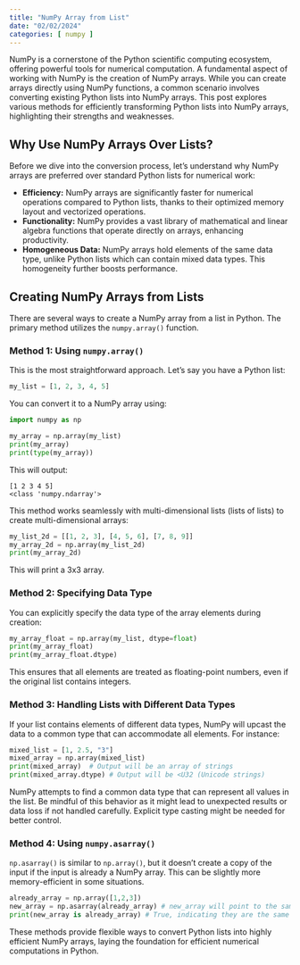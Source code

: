 ```yaml
---
title: "NumPy Array from List"
date: "02/02/2024"
categories: [ numpy ]
---
```



NumPy is a cornerstone of the Python scientific computing ecosystem, offering powerful tools for numerical computation.  A fundamental aspect of working with NumPy is the creation of NumPy arrays.  While you can create arrays directly using NumPy functions, a common scenario involves converting existing Python lists into NumPy arrays.  This post explores various methods for efficiently transforming Python lists into NumPy arrays, highlighting their strengths and weaknesses.


## Why Use NumPy Arrays Over Lists?

Before we dive into the conversion process, let's understand why NumPy arrays are preferred over standard Python lists for numerical work:

* **Efficiency:** NumPy arrays are significantly faster for numerical operations compared to Python lists, thanks to their optimized memory layout and vectorized operations.
* **Functionality:** NumPy provides a vast library of mathematical and linear algebra functions that operate directly on arrays, enhancing productivity.
* **Homogeneous Data:** NumPy arrays hold elements of the same data type, unlike Python lists which can contain mixed data types. This homogeneity further boosts performance.


## Creating NumPy Arrays from Lists

There are several ways to create a NumPy array from a list in Python.  The primary method utilizes the `numpy.array()` function.


### Method 1: Using `numpy.array()`

This is the most straightforward approach.  Let's say you have a Python list:

```python
my_list = [1, 2, 3, 4, 5]
```

You can convert it to a NumPy array using:

```python
import numpy as np

my_array = np.array(my_list)
print(my_array)
print(type(my_array))
```

This will output:

```
[1 2 3 4 5]
<class 'numpy.ndarray'>
```

This method works seamlessly with multi-dimensional lists (lists of lists) to create multi-dimensional arrays:


```python
my_list_2d = [[1, 2, 3], [4, 5, 6], [7, 8, 9]]
my_array_2d = np.array(my_list_2d)
print(my_array_2d)
```

This will print a 3x3 array.


### Method 2: Specifying Data Type

You can explicitly specify the data type of the array elements during creation:

```python
my_array_float = np.array(my_list, dtype=float)
print(my_array_float)
print(my_array_float.dtype)
```

This ensures that all elements are treated as floating-point numbers, even if the original list contains integers.


### Method 3:  Handling Lists with Different Data Types

If your list contains elements of different data types, NumPy will upcast the data to a common type that can accommodate all elements. For instance:

```python
mixed_list = [1, 2.5, "3"]
mixed_array = np.array(mixed_list)
print(mixed_array)  # Output will be an array of strings
print(mixed_array.dtype) # Output will be <U32 (Unicode strings)
```

NumPy attempts to find a common data type that can represent all values in the list. Be mindful of this behavior as it might lead to unexpected results or data loss if not handled carefully.  Explicit type casting might be needed for better control.


### Method 4:  Using `numpy.asarray()`

`np.asarray()` is similar to `np.array()`, but it doesn't create a copy of the input if the input is already a NumPy array. This can be slightly more memory-efficient in some situations.

```python
already_array = np.array([1,2,3])
new_array = np.asarray(already_array) # new_array will point to the same data as already_array
print(new_array is already_array) # True, indicating they are the same object.
```

These methods provide flexible ways to convert Python lists into highly efficient NumPy arrays, laying the foundation for efficient numerical computations in Python.

